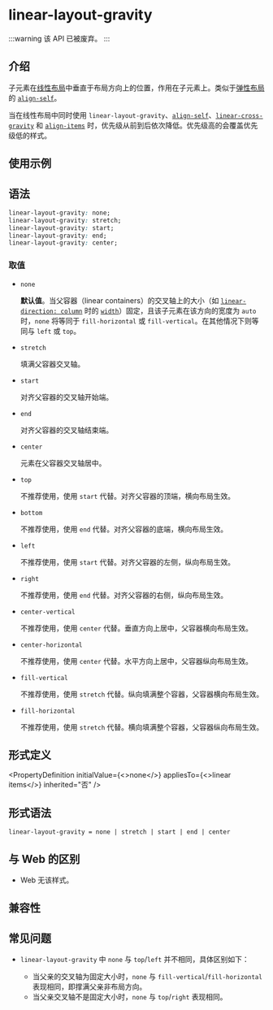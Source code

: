 
# <Deprecated /> linear-layout-gravity

:::warning
该 API 已被废弃。
:::

## 介绍

子元素在[线性布局](guide/ui/layout/linear-layout.mdx)中垂直于布局方向上的位置，作用在子元素上。类似于[弹性布局](guide/ui/layout/flexible-box-layout.mdx)的 [`align-self`](./align-self.mdx)。

当在线性布局中同时使用 `linear-layout-gravity`、[`align-self`](./align-self.mdx)、[`linear-cross-gravity`](./linear-cross-gravity.mdx) 和 [`align-items`](./align-items.mdx) 时，优先级从前到后依次降低。优先级高的会覆盖优先级低的样式。

## 使用示例


<Go
  example="css-api"
  entry="src/linear-layout-gravity"
  defaultFile="src/linear-layout-gravity/App.tsx"
  img="/assets/doc/css/linear-layout-gravity.png"
  defaultEntryFile="dist/linear-layout-gravity.lynx.bundle"
  entry="src/linear-layout-gravity"
/>

## 语法

```css
linear-layout-gravity: none;
linear-layout-gravity: stretch;
linear-layout-gravity: start;
linear-layout-gravity: end;
linear-layout-gravity: center;
```

### 取值

- `none`

  **默认值**。当父容器（linear containers）的交叉轴上的大小（如 [`linear-direction: column`](./linear-direction) 时的 [`width`](./width)）固定，且该子元素在该方向的宽度为 `auto` 时，`none` 将等同于 `fill-horizontal` 或 `fill-vertical`。在其他情况下则等同与 `left` 或 `top`。

- `stretch`

  填满父容器交叉轴。

- `start`

  对齐父容器的交叉轴开始端。

- `end`

  对齐父容器的交叉轴结束端。

- `center`

  元素在父容器交叉轴居中。

- `top` <Deprecated/>

  不推荐使用，使用 `start` 代替。对齐父容器的顶端，横向布局生效。

- `bottom` <Deprecated/>

  不推荐使用，使用 `end` 代替。对齐父容器的底端，横向布局生效。

- `left` <Deprecated/>

  不推荐使用，使用 `start` 代替。对齐父容器的左侧，纵向布局生效。

- `right` <Deprecated/>

  不推荐使用，使用 `end` 代替。对齐父容器的右侧，纵向布局生效。

- `center-vertical` <Deprecated/>

  不推荐使用，使用 `center` 代替。垂直方向上居中，父容器横向布局生效。

- `center-horizontal` <Deprecated/>

  不推荐使用，使用 `center` 代替。水平方向上居中，父容器纵向布局生效。

- `fill-vertical` <Deprecated/>

  不推荐使用，使用 `stretch` 代替。纵向填满整个容器，父容器横向布局生效。

- `fill-horizontal` <Deprecated/>

  不推荐使用，使用 `stretch` 代替。横向填满整个容器，父容器纵向布局生效。

## 形式定义


<PropertyDefinition
  initialValue={<>none</>}
  appliesTo={<>linear items</>}
  inherited="否"
/>

## 形式语法

```
linear-layout-gravity = none | stretch | start | end | center
```

## 与 Web 的区别

- Web 无该样式。

## 兼容性


<LegacyCompatTable metadata="css/properties/linear-layout-gravity" />

## 常见问题

- `linear-layout-gravity` 中 `none` 与 `top`/`left` 并不相同，具体区别如下：

  - 当父亲的交叉轴为固定大小时，`none` 与 `fill-vertical`/`fill-horizontal` 表现相同，即撑满父亲非布局方向。
  - 当父亲交叉轴不是固定大小时，`none` 与 `top`/`right` 表现相同。
